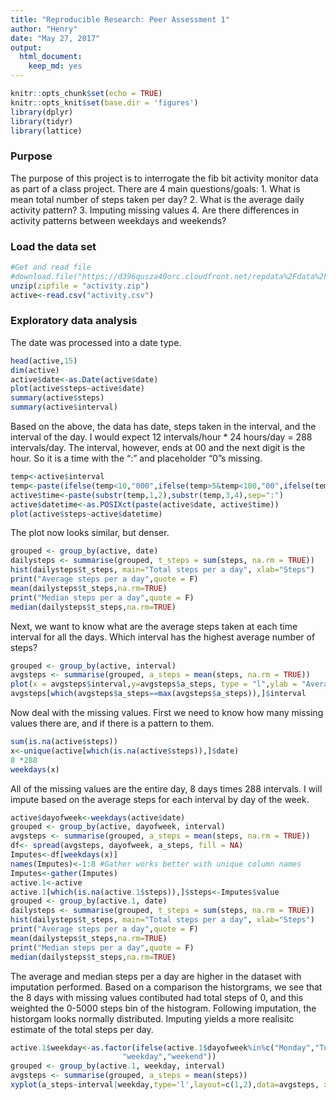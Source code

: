 ```yaml
---
title: "Reproducible Research: Peer Assessment 1"
author: "Henry"
date: "May 27, 2017"
output: 
  html_document:
    keep_md: yes
---
```


```r
knitr::opts_chunk$set(echo = TRUE)
knitr::opts_knit$set(base.dir = 'figures')
library(dplyr)
library(tidyr)
library(lattice)
```
### Purpose
The purpose of this project is to interrogate the fib bit activity monitor data as part of a class project. There are 4 main questions/goals:
1. What is mean total number of steps taken per day?
2. What is the average daily activity pattern?
3. Imputing missing values
4. Are there differences in activity patterns between weekdays and weekends?

### Load the data set

```r
#Get and read file
#download.file("https://d396qusza40orc.cloudfront.net/repdata%2Fdata%2Factivity.zip", "factivity.zip")
unzip(zipfile = "activity.zip")
active<-read.csv("activity.csv")
```

### Exploratory data analysis
The date was processed into a date type.

```r
head(active,15)
dim(active)
active$date<-as.Date(active$date)
plot(active$steps~active$date)
summary(active$steps)
summary(active$interval)
```
Based on the above, the data has date, steps taken in the interval, and the interval of the day. I would expect 12 intervals/hour * 24 hours/day = 288 intervals/day. The interval, however, ends at 00 and the next digit is the hour. So it is a time with the ":" and placeholder "0"s missing.

```r
temp<-active$interval
temp<-paste(ifelse(temp<10,"000",ifelse(temp>5&temp<100,"00",ifelse(temp>55&temp<1000,"0",""))),temp,sep="")
active$time<-paste(substr(temp,1,2),substr(temp,3,4),sep=":")
active$datetime<-as.POSIXct(paste(active$date, active$time))
plot(active$steps~active$datetime)
```
The plot now looks similar, but denser.

```r
grouped <- group_by(active, date)
dailysteps <- summarise(grouped, t_steps = sum(steps, na.rm = TRUE))
hist(dailysteps$t_steps, main="Total steps per a day", xlab="Steps")
print("Average steps per a day",quote = F)
mean(dailysteps$t_steps,na.rm=TRUE)
print("Median steps per a day",quote = F)
median(dailysteps$t_steps,na.rm=TRUE)

```
Next, we want to know what are the average steps taken at each time interval for all the days. Which interval has the highest average number of steps?

```r
grouped <- group_by(active, interval)
avgsteps <- summarise(grouped, a_steps = mean(steps, na.rm = TRUE))
plot(x = avgsteps$interval,y=avgsteps$a_steps, type = "l",ylab = "Average steps",main="", xlab="Time interval")
avgsteps[which(avgsteps$a_steps==max(avgsteps$a_steps)),]$interval

```
Now deal with the missing values. First we need to know how many missing values there are, and if there is a pattern to them.

```r
sum(is.na(active$steps))
x<-unique(active[which(is.na(active$steps)),]$date)
8 *288
weekdays(x)

```
All of the missing values are the entire day, 8 days times 288 intervals. I will impute based on the average steps for each interval by day of the week.
```r
active$dayofweek<-weekdays(active$date)
grouped <- group_by(active, dayofweek, interval)
avgsteps <- summarise(grouped, a_steps = mean(steps, na.rm = TRUE))
df<- spread(avgsteps, dayofweek, a_steps, fill = NA)
Imputes<-df[weekdays(x)]
names(Imputes)<-1:8 #Gather works better with unique column names
Imputes<-gather(Imputes)
active.1<-active
active.1[which(is.na(active.1$steps)),]$steps<-Imputes$value
grouped <- group_by(active.1, date)
dailysteps <- summarise(grouped, t_steps = sum(steps, na.rm = TRUE))
hist(dailysteps$t_steps, main="Total steps per a day", xlab="Steps")
print("Average steps per a day",quote = F)
mean(dailysteps$t_steps,na.rm=TRUE)
print("Median steps per a day",quote = F)
median(dailysteps$t_steps,na.rm=TRUE)


```
The average and median steps per a day are higher in the dataset with imputation performed.
Based on a comparison the historgrams, we see that the 8 days with missing values contibuted had total steps of 0, and this weighted the 0-5000 steps bin of the histogram. Following imputation, the historgam looks normally distributed. Imputing yields a more realisitc estimate of the total steps per day.

```r
active.1$weekday<-as.factor(ifelse(active.1$dayofweek%in%c("Monday","Tuesday","Wednesday","Thursday","Friday"),
                         "weekday","weekend"))
grouped <- group_by(active.1, weekday, interval)
avgsteps <- summarise(grouped, a_steps = mean(steps))
xyplot(a_steps~interval|weekday,type='l',layout=c(1,2),data=avgsteps, xlab="Interval",ylab="Average number of steps")

```
